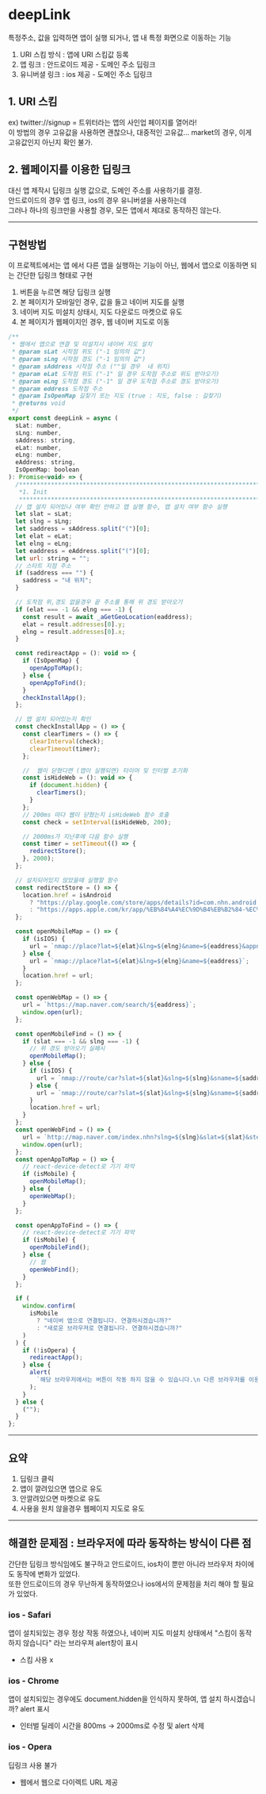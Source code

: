 
# deepLink

특정주소, 값을 입력하면 앱이 실행 되거나, 앱 내 특정 화면으로 이동하는 기능

1. URI 스킴 방식 : 앱에 URI 스킴값 등록
2. 앱 링크 : 안드로이드 제공 - 도메인 주소 딥링크
3. 유니버셜 링크 : ios 제공 - 도메인 주소 딥링크

## **1. URI 스킴**

ex) twitter://signup = 트위터라는 앱의 사인업 페이지를 열어라!  
이 방법의 경우 고유값을 사용하면 괜찮으나, 대중적인 고유값... market의 경우, 이게 고유값인지 아닌지 확인 불가.

## 2. **웹페이지를 이용한 딥링크**

대신 앱 제작시 딥링크 실행 값으로, 도메인 주소를 사용하기를 결정.  
안드로이드의 경우 앱 링크, ios의 경우 유니버셜을 사용하는데  
그러나 하나의 링크만을 사용할 경우, 모든 앱에서 제대로 동작하진 않는다.

---

## 구현방법

<Callout>
  이 프로젝트에서는 앱 에서 다른 앱을 실행하는 기능이 아닌, 웹에서 앱으로
  이동하면 되는 간단한 딥링크 형태로 구현
</Callout>

1. 버튼을 누르면 해당 딥링크 실행
2. 본 페이지가 모바일인 경우, 값을 들고 네이버 지도를 실행
3. 네이버 지도 미설치 상태시, 지도 다운로드 마켓으로 유도
4. 본 페이지가 웹페이지인 경우, 웹 네이버 지도로 이동

```javascript
/**
 * 웹에서 앱으로 연결 및 미설치시 네이버 지도 설치
 * @param sLat 시작점 위도 ("-1 임의의 값")
 * @param sLng 시작점 경도 ("-1 임의의 값")
 * @param sAddress 시작점 주소 (""일 경우  내 위치)
 * @param eLat 도착점 위도 ("-1" 일 경우 도착점 주소로 위도 받아오기)
 * @param eLng 도착점 경도 ("-1" 일 경우 도착점 주소로 경도 받아오기)
 * @param eddress 도착점 주소
 * @param IsOpenMap 길찾기 또는 지도 (true : 지도, false : 길찾기)
 * @returns void
 */
export const deepLink = async (
  sLat: number,
  sLng: number,
  sAddress: string,
  eLat: number,
  eLng: number,
  eAddress: string,
  IsOpenMap: boolean
): Promise<void> => {
  /*********************************************************************
   *1. Init
   *********************************************************************/
  // 앱 설치 되어있나 여부 확인 안하고 앱 실행 함수, 앱 설치 여부 함수 실행
  let slat = sLat;
  let slng = sLng;
  let saddress = sAddress.split("(")[0];
  let elat = eLat;
  let elng = eLng;
  let eaddress = eAddress.split("(")[0];
  let url: string = "";
  // 스타트 지점 주소
  if (saddress === "") {
    saddress = "내 위치";
  }

  // 도착점 위,경도 없을경우 끝 주소를 통해 위 경도 받아오기
  if (elat === -1 && elng === -1) {
    const result = await _aGetGeoLocation(eaddress);
    elat = result.addresses[0].y;
    elng = result.addresses[0].x;
  }

  const redireactApp = (): void => {
    if (IsOpenMap) {
      openAppToMap();
    } else {
      openAppToFind();
    }
    checkInstallApp();
  };

  // 앱 설치 되어있는지 확인
  const checkInstallApp = () => {
    const clearTimers = () => {
      clearInterval(check);
      clearTimeout(timer);
    };

    //  웹이 닫혔다면 (앱이 실행되면) 타이머 및 인터벌 초기화
    const isHideWeb = (): void => {
      if (document.hidden) {
        clearTimers();
      }
    };
    // 200ms 마다 웹이 닫혔는지 isHideWeb 함수 호출
    const check = setInterval(isHideWeb, 200);

    // 2000ms가 지난후에 다음 함수 실행
    const timer = setTimeout(() => {
      redirectStore();
    }, 2000);
  };

  // 설치되어있지 않았을때 실행할 함수
  const redirectStore = () => {
    location.href = isAndroid
      ? "https://play.google.com/store/apps/details?id=com.nhn.android.nmap&hl=ko&gl=US"
      : "https://apps.apple.com/kr/app/%EB%84%A4%EC%9D%B4%EB%B2%84-%EC%A7%80%EB%8F%84-%EB%82%B4%EB%B9%84%EA%B2%8C%EC%9D%B4%EC%85%98/id311867728";
  };

  const openMobileMap = () => {
    if (isIOS) {
      url = `nmap://place?lat=${elat}&lng=${elng}&name=${eaddress}&appname=com.example.myapp`;
    } else {
      url = `nmap://place?lat=${elat}&lng=${elng}&name=${eaddress}`;
    }
    location.href = url;
  };

  const openWebMap = () => {
    url = `https://map.naver.com/search/${eaddress}`;
    window.open(url);
  };

  const openMobileFind = () => {
    if (slat === -1 && slng === -1) {
      // 위 경도 받아오기 실패시
      openMobileMap();
    } else {
      if (isIOS) {
        url = `nmap://route/car?slat=${slat}&slng=${slng}&sname=${saddress}&dlat=${elat}&dlng=${elng}&dname=${eaddress}&appname=com.example.myapp`;
      } else {
        url = `nmap://route/car?slat=${slat}&slng=${slng}&sname=${saddress}&dlat=${elat}&dlng=${elng}&dname=${eaddress}`;
      }
      location.href = url;
    }
  };
  const openWebFind = () => {
    url = `http://map.naver.com/index.nhn?slng=${slng}&slat=${slat}&stext=${saddress}&elng=${elng}&elat=${elat}&pathType=0&showMap=true&etext=${eaddress}&menu=route`;
    window.open(url);
  };
  const openAppToMap = () => {
    // react-device-detect로 기기 파악
    if (isMobile) {
      openMobileMap();
    } else {
      openWebMap();
    }
  };

  const openAppToFind = () => {
    // react-device-detect로 기기 파악
    if (isMobile) {
      openMobileFind();
    } else {
      // 웹
      openWebFind();
    }
  };

  if (
    window.confirm(
      isMobile
        ? "네이버 앱으로 연결됩니다. 연결하시겠습니까?"
        : "새로운 브라우져로 연결됩니다. 연결하시겠습니까?"
    )
  ) {
    if (!isOpera) {
      redireactApp();
    } else {
      alert(
        `해당 브라우저에서는 버튼이 작동 하지 않을 수 있습니다.\n 다른 브라우저를 이용해주세요.`
      );
    }
  } else {
    ("");
  }
};
```

---

## **요약**

1. 딥링크 클릭
2. 앱이 깔려있으면 앱으로 유도
3. 안깔려있으면 마켓으로 유도
4. 사용을 원치 않을경우 웹페이지 지도로 유도

---

## 해결한 문제점 : 브라우저에 따라 동작하는 방식이 다른 점

간단한 딥링크 방식임에도 불구하고 안드로이드, ios차이 뿐만 아니라 브라우저 차이에도 동작에 변화가 있었다.  
또한 안드로이드의 경우 무난하게 동작하였으나 ios에서의 문제점을 처리 해야 할 필요가 있었다.

### **ios - Safari**

앱이 설치되있는 경우 정상 작동 하였으나, 네이버 지도 미설치 상태에서 "스킴이 동작하지 않습니다" 라는 브라우져 alert창이 표시

- 스킴 사용 x

### **ios - Chrome**

앱이 설치되있는 경우에도 document.hidden을 인식하지 못하여, 앱 설치 하시겠습니까? alert 표시

- 인터벌 딜레이 시간을 800ms -> 2000ms로 수정 및 alert 삭제

### **ios - Opera**

딥링크 사용 불가

- 웹에서 웹으로 다이렉트 URL 제공
